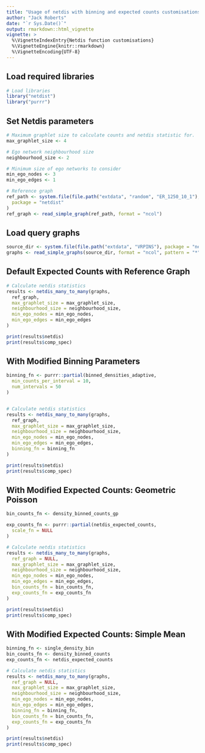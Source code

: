 ```yaml
---
title: "Usage of netdis with binning and expected counts customisations."
author: "Jack Roberts"
date: "`r Sys.Date()`"
output: rmarkdown::html_vignette
vignette: >
  %\VignetteIndexEntry{Netdis function customisations}
  %\VignetteEngine{knitr::rmarkdown}
  %\VignetteEncoding{UTF-8}
---
```


## Load required libraries
```r
# Load libraries
library("netdist")
library("purrr")
```

## Set Netdis parameters
```r
# Maximum graphlet size to calculate counts and netdis statistic for.
max_graphlet_size <- 4

# Ego network neighbourhood size
neighbourhood_size <- 2

# Minimum size of ego networks to consider
min_ego_nodes <- 3
min_ego_edges <- 1

# Reference graph
ref_path <- system.file(file.path("extdata", "random", "ER_1250_10_1"),
  package = "netdist"
)
ref_graph <- read_simple_graph(ref_path, format = "ncol")
```

## Load query graphs
```r
source_dir <- system.file(file.path("extdata", "VRPINS"), package = "netdist")
graphs <- read_simple_graphs(source_dir, format = "ncol", pattern = "*")
```

## Default Expected Counts with Reference Graph
```r

# Calculate netdis statistics
results <- netdis_many_to_many(graphs,
  ref_graph,
  max_graphlet_size = max_graphlet_size,
  neighbourhood_size = neighbourhood_size,
  min_ego_nodes = min_ego_nodes,
  min_ego_edges = min_ego_edges
)

print(results$netdis)
print(results$comp_spec)
```

## With Modified Binning Parameters
```r

binning_fn <- purrr::partial(binned_densities_adaptive,
  min_counts_per_interval = 10,
  num_intervals = 50
)


# Calculate netdis statistics
results <- netdis_many_to_many(graphs,
  ref_graph,
  max_graphlet_size = max_graphlet_size,
  neighbourhood_size = neighbourhood_size,
  min_ego_nodes = min_ego_nodes,
  min_ego_edges = min_ego_edges,
  binning_fn = binning_fn
)

print(results$netdis)
print(results$comp_spec)
```

## With Modified Expected Counts: Geometric Poisson
```r
bin_counts_fn <- density_binned_counts_gp

exp_counts_fn <- purrr::partial(netdis_expected_counts,
  scale_fn = NULL
)

# Calculate netdis statistics
results <- netdis_many_to_many(graphs,
  ref_graph = NULL,
  max_graphlet_size = max_graphlet_size,
  neighbourhood_size = neighbourhood_size,
  min_ego_nodes = min_ego_nodes,
  min_ego_edges = min_ego_edges,
  bin_counts_fn = bin_counts_fn,
  exp_counts_fn = exp_counts_fn
)

print(results$netdis)
print(results$comp_spec)
```

## With Modified Expected Counts: Simple Mean
```r
binning_fn <- single_density_bin
bin_counts_fn <- density_binned_counts
exp_counts_fn <- netdis_expected_counts

# Calculate netdis statistics
results <- netdis_many_to_many(graphs,
  ref_graph = NULL,
  max_graphlet_size = max_graphlet_size,
  neighbourhood_size = neighbourhood_size,
  min_ego_nodes = min_ego_nodes,
  min_ego_edges = min_ego_edges,
  binning_fn = binning_fn,
  bin_counts_fn = bin_counts_fn,
  exp_counts_fn = exp_counts_fn
)

print(results$netdis)
print(results$comp_spec)
```
